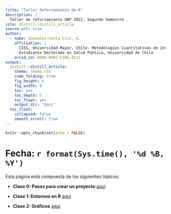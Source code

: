 ```yaml
---
title: "Taller Reforzamiento de R"
description: |
  Taller de reforzamiento UDP 2022, Segundo Semestre
site: distill::distill_article
source_url: true
author:
  - name: González-Santa Cruz, A. 
    affiliation: |
      CISS, Universidad Mayor, Chile. Metodologías Cuantitativas de Investigación, Carrera de Data Science, Universidad Mayor, Chile; 
      Estudiante Doctorado en Salud Pública, Universidad de Chile
    orcid_id: 0000-0002-5166-9121
output:
  distill::distill_article:
    theme: theme.css
    code_folding: true
    fig_height: 6
    fig_width: 8
    toc: yes
    toc_depth: 5
    toc_float: yes
    output_dir: "docs"
  toc_float:
    collapsed: false
    smooth_scroll: true
---
```


```r
knitr::opts_chunk$set(echo = FALSE)

```

# Fecha: `r format(Sys.time(), '%d %B, %Y')`

Esta página está compuesta de los siguientes tópicos:

- **Clase 0: Pasos para crear un proyecto** [aquí](proyecto.html)

- **Clase 1: Entornos en R** [aquí](Clase-1.html)

- **Clase 2: Gráficos** [aquí](Clase-2.html)
